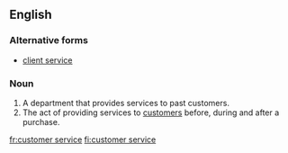 ==English==
{{wikipedia}}

===Alternative forms===
*[[client service]]

===Noun===
{{en-noun|-}}

# A department that provides services to past customers.
# The act of providing services to [[customer]]s before, during and after a purchase.

[[fr:customer service]]
[[fi:customer service]]